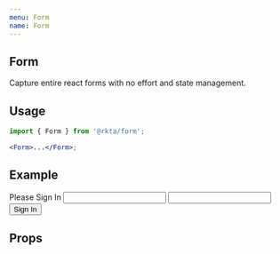 ```yaml
---
menu: Form
name: Form
---
```



## Form

Capture entire react forms with no effort and state management.


## Usage
```jsx
import { Form } from '@rkta/form';

<Form>...</Form>;
```

## Example
<Playground>
  <Card rize={1} css={{ maxWidth: '450px', margin: '24px auto' }}>
    <Form onFormSubmit={flow(Object.entries, get(window, 'alert'))}>
      <CardHeader>
        Please Sign In
      </CardHeader>
      <CardBody>
        <Input caption="Login" name="login" bgColor="paper2" />
        <Divider invisible />
        <Input caption="Password" name="pass" bgColor="paper2" type="password" />
      </CardBody>
      <CardFooter right>
        <Button bgColor="primary" type="submit">
          Sign In
        </Button>
      </CardFooter>
    </Form>
  </Card>
</Playground>

## Props

<Props of={Form} />
